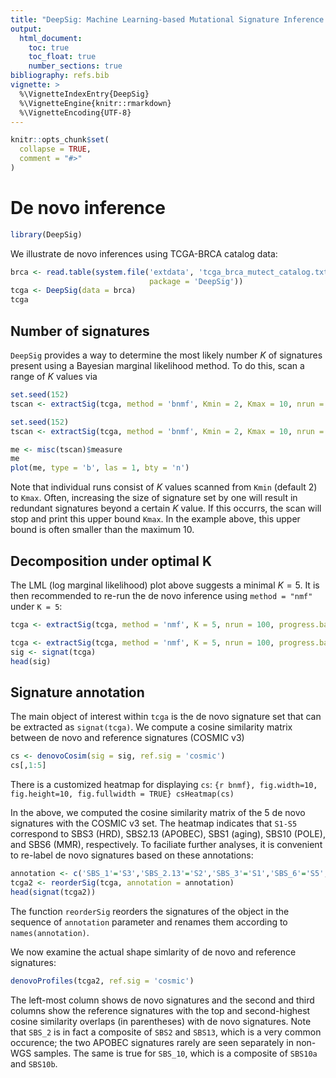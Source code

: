 ```yaml
---
title: "DeepSig: Machine Learning-based Mutational Signature Inference for WES and MSK-IMPACT  data"
output: 
  html_document:
    toc: true
    toc_float: true
    number_sections: true
bibliography: refs.bib
vignette: >
  %\VignetteIndexEntry{DeepSig}
  %\VignetteEngine{knitr::rmarkdown}
  %\VignetteEncoding{UTF-8}
---
```


```r
knitr::opts_chunk$set(
  collapse = TRUE,
  comment = "#>"
)
```

# De novo inference
```r
library(DeepSig)
```

We illustrate de novo inferences using TCGA-BRCA catalog data:
```r
brca <- read.table(system.file('extdata', 'tcga_brca_mutect_catalog.txt',
                               package = 'DeepSig'))
tcga <- DeepSig(data = brca)
tcga
```

## Number of signatures
`DeepSig` provides a way to determine the most likely number $K$ of signatures present 
using a Bayesian marginal likelihood method. To do this, scan a range of $K$ values via
```r
set.seed(152)
tscan <- extractSig(tcga, method = 'bnmf', Kmin = 2, Kmax = 10, nrun = 10, progress.bar = TRUE)
```

```r
set.seed(152)
tscan <- extractSig(tcga, method = 'bnmf', Kmin = 2, Kmax = 10, nrun = 10, progress.bar = FALSE)
```

```r
me <- misc(tscan)$measure
me
plot(me, type = 'b', las = 1, bty = 'n')
```

Note that individual runs consist of $K$ values scanned from `Kmin` (default 2) to `Kmax`. 
Often, increasing the size of signature set by one will result in redundant signatures beyond a certain $K$ value. If this occurrs, the scan will stop and print this upper bound `Kmax`. 
In the example above, this upper bound is often smaller than the maximum 10.

## Decomposition under optimal K
The LML (log marginal likelihood) plot above suggests a minimal $K = 5$.
It is then recommended to re-run the de novo inference using `method = "nmf"`
under `K = 5`:

```r
tcga <- extractSig(tcga, method = 'nmf', K = 5, nrun = 100, progress.bar = TRUE))
```
```r
tcga <- extractSig(tcga, method = 'nmf', K = 5, nrun = 100, progress.bar = FALSE)
sig <- signat(tcga)
head(sig)
```

## Signature annotation
The main object of interest within `tcga` is the de novo signature set that
can be extracted as `signat(tcga)`. We compute a cosine similarity matrix
between de novo and reference signatures (COSMIC v3)
```r
cs <- denovoCosim(sig = sig, ref.sig = 'cosmic')
cs[,1:5]
```

There is a customized heatmap for displaying `cs`:
```{r bnmf}, fig.width=10, fig.height=10, fig.fullwidth = TRUE}
csHeatmap(cs)
```

In the above, we computed the cosine similarity matrix of the 5 de novo signatures with the COSMIC v3 set.
The heatmap indicates that `S1-S5` correspond to SBS3 (HRD), SBS2.13 (APOBEC), SBS1 (aging), 
SBS10 (POLE), and SBS6 (MMR), respectively. To faciliate further analyses, it is
convenient to re-label de novo signatures based on these annotations:
```r
annotation <- c('SBS_1'='S3','SBS_2.13'='S2','SBS_3'='S1','SBS_6'='S5','SBS_10'='S4')
tcga2 <- reorderSig(tcga, annotation = annotation)
head(signat(tcga2))
```
The function `reorderSig` reorders the signatures of the object in the sequence of
`annotation` parameter and renames them according to `names(annotation)`.

We now examine the actual shape simlarity of de novo and reference signatures:
```r
denovoProfiles(tcga2, ref.sig = 'cosmic')
```
The left-most column shows de novo signatures and the second and third columns 
show the reference signatures with the top and second-highest cosine similarity
overlaps (in parentheses) with de novo signatures. Note that `SBS_2` is in 
fact a composite of `SBS2` and `SBS13`, which is a very common occurence; 
the two APOBEC signatures rarely are seen separately in non-WGS samples. The 
same is true for `SBS_10`, which is a composite of `SBS10a` and `SBS10b`.